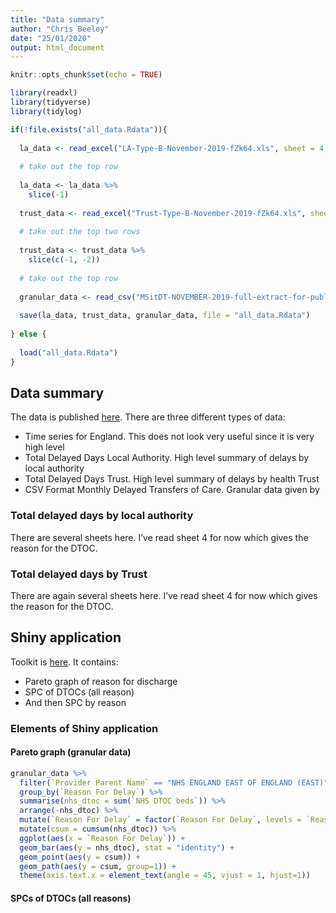 ```yaml
---
title: "Data summary"
author: "Chris Beeley"
date: "25/01/2020"
output: html_document
---
```


```r

knitr::opts_chunk$set(echo = TRUE)

library(readxl)
library(tidyverse)
library(tidylog)

if(!file.exists("all_data.Rdata")){
  
  la_data <- read_excel("LA-Type-B-November-2019-fZk64.xls", sheet = 4, skip = 13)
  
  # take out the top row
  
  la_data <- la_data %>% 
    slice(-1)
  
  trust_data <- read_excel("Trust-Type-B-November-2019-fZk64.xls", sheet = 4, skip = 13)
  
  # take out the top two rows
  
  trust_data <- trust_data %>% 
    slice(c(-1, -2))
  
  # take out the top row
  
  granular_data <- read_csv("MSitDT-NOVEMBER-2019-full-extract-for-publication-fZk64.csv")
  
  save(la_data, trust_data, granular_data, file = "all_data.Rdata")
  
} else {
  
  load("all_data.Rdata")
}

```

## Data summary

The data is published [here](https://www.england.nhs.uk/statistics/statistical-work-areas/delayed-transfers-of-care/delayed-transfers-of-care-data-2019-20/). There are three different types of data:

* Time series for England. This does not look very useful since it is very high level
* Total Delayed Days Local Authority. High level summary of delays by local authority
* Total Delayed Days Trust. High level summary of delays by health Trust
* CSV Format Monthly Delayed Transfers of Care. Granular data given by 

### Total delayed days by local authority

There are several sheets here. I've read sheet 4 for now which gives the reason for the DTOC.

### Total delayed days by Trust

There are again several sheets here. I've read sheet 4 for now which gives the reason for the DTOC.

## Shiny application

Toolkit is [here](https://improvement.nhs.uk/resources/delayed-transfer-care-dtoc-improvement-tool/). It contains:

* Pareto graph of reason for discharge
* SPC of DTOCs (all reason)
* And then SPC by reason

### Elements of Shiny application

#### Pareto graph (granular data)

```r

granular_data %>% 
  filter(`Provider Parent Name` == "NHS ENGLAND EAST OF ENGLAND (EAST)") %>% 
  group_by(`Reason For Delay`) %>% 
  summarise(nhs_dtoc = sum(`NHS DTOC beds`)) %>% 
  arrange(-nhs_dtoc) %>% 
  mutate(`Reason For Delay` = factor(`Reason For Delay`, levels = `Reason For Delay`)) %>% 
  mutate(csum = cumsum(nhs_dtoc)) %>% 
  ggplot(aes(x = `Reason For Delay`)) + 
  geom_bar(aes(y = nhs_dtoc), stat = "identity") + 
  geom_point(aes(y = csum)) +
  geom_path(aes(y = csum, group=1)) +
  theme(axis.text.x = element_text(angle = 45, vjust = 1, hjust=1))

```

#### SPCs of DTOCs (all reasons)
